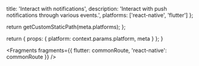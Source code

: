                   
  title: 'Interact with notifications',
  description: 'Interact with push notifications through various events.',
  platforms: ['react-native', 'flutter']
};

  return getCustomStaticPath(meta.platforms);
};

  return {
    props: {
      platform: context.params.platform,
      meta
    }
  };
}


<Fragments fragments={{ flutter: commonRoute, 'react-native': commonRoute }} />
